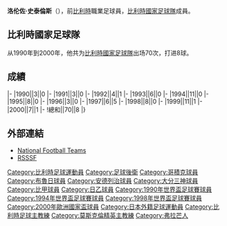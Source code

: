 {{expand|time=2015-12-24T09:21:36+00:00}}
{{Infobox football biography
|name=洛伦佐·史泰倫斯
|image=
|fullname=Lorenzo Staelens
|birth_date={{Birth date and age|1964|4|30}}
|cityofbirth=[[科特赖克|科特赖克]]
|countryofbirth=[[比利時|比利時]]
|height=
|position=[[後衛_(足球)|後衛]]
|currentclub=
|years1=1987-1989
|clubs1=[[皇家哥積克足球會|哥積克]]
|caps1=
|goals1=
|years2=1989-1998
|clubs2=[[皇家布魯日足球會|布魯日]]
|caps2=
|goals2=
|years3=1998-2000
|clubs3=[[皇家安德列治體育會|安德列治]]
|caps3=
|goals3=
|years4=2001
|clubs4=[[大分三神|大分三神]]
|caps4=
|goals4=
|nationalyears=1990-2000
|nationalteam=[[比利時國家足球隊|比利時]]
|nationalcaps(goals)=70 (8)
}}
'''洛伦佐·史泰倫斯'''（{{Bd|1964年|4月30日||}}），前[[比利時|比利時]]職業足球員，[[比利時國家足球隊|比利時國家足球隊]]成員。

==比利時國家足球隊==
从1990年到2000年，他共为[[比利時國家足球隊|比利時國家足球隊]]出场70次，打进8球。

==成績==
{{Football player national team statistics|BEL}}
|-
|1990||3||0
|-
|1991||3||0
|-
|1992||4||1
|-
|1993||6||0
|-
|1994||11||0
|-
|1995||8||0
|-
|1996||3||0
|-
|1997||6||5
|-
|1998||8||0
|-
|1999||11||1
|-
|2000||7||1
|-
!總和||70||8
|}

==外部連結==
{{Reflist}}
*[http://www.national-football-teams.com/v2/player.php?id=14214 National Football Teams] {{Wayback|url=http://www.national-football-teams.com/v2/player.php?id=14214 |date=20121022092951 }}
*[http://www.rsssf.com/miscellaneous/staelens-intl.html RSSSF] {{Wayback|url=http://www.rsssf.com/miscellaneous/staelens-intl.html |date=20150924143522 }}

{{Soccer-player-stub}}

{{DEFAULTSORT:Staelens, Lorenzo}}
[[Category:比利時足球運動員|Category:比利時足球運動員]]
[[Category:足球後衛|Category:足球後衛]]
[[Category:哥積克球員|Category:哥積克球員]]
[[Category:布魯日球員|Category:布魯日球員]]
[[Category:安德列治球員|Category:安德列治球員]]
[[Category:大分三神球員|Category:大分三神球員]]
[[Category:比甲球員|Category:比甲球員]]
[[Category:日乙球員|Category:日乙球員]]
[[Category:1990年世界盃足球賽球員|Category:1990年世界盃足球賽球員]]
[[Category:1994年世界盃足球賽球員|Category:1994年世界盃足球賽球員]]
[[Category:1998年世界盃足球賽球員|Category:1998年世界盃足球賽球員]]
[[Category:2000年歐洲國家盃球員|Category:2000年歐洲國家盃球員]]
[[Category:日本外籍足球運動員|Category:日本外籍足球運動員]]
[[Category:比利時足球主教練|Category:比利時足球主教練]]
[[Category:莫斯克倫精英主教練|Category:莫斯克倫精英主教練]]
[[Category:弗拉芒人|Category:弗拉芒人]]